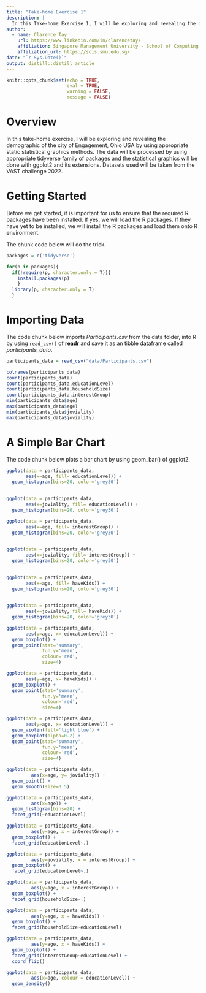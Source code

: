 ```yaml
---
title: "Take-home Exercise 1"
description: |
  In this Take-home Exercise 1, I will be exploring and revealing the demographic of the city of Engagement, Ohio USA by using appropriate static statistical graphics methods. 
author:
  - name: Clarence Tay 
    url: https://www.linkedin.com/in/clarencetay/
    affiliation: Singapore Management University - School of Computing and Information Systems
    affiliation_url: https://scis.smu.edu.sg/
date: "`r Sys.Date()`"
output: distill::distill_article
---
```


```r
knitr::opts_chunk$set(echo = TRUE, 
                      eval = TRUE, 
                      warning = FALSE, 
                      message = FALSE)
```

# Overview

In this take-home exercise, I will be exploring and revealing the demographic of the city of Engagement, Ohio USA by using appropriate static statistical graphics methods. The data will be processed by using appropriate tidyverse family of packages and the statistical graphics will be done with ggplot2 and its extensions. Datasets used will be taken from the VAST challenge 2022.

# Getting Started

Before we get started, it is important for us to ensure that the required R packages have been installed. If yes, we will load the R packages. If they have yet to be installed, we will install the R packages and load them onto R environment.

The chunk code below will do the trick.

```r
packages = c('tidyverse')

for(p in packages){
  if(!require(p, character.only = T)){
    install.packages(p)
    }
  library(p, character.only = T)
  }
```


# Importing Data

The code chunk below imports *Participants.csv* from the data folder, into R by using [`read_csv()`](https://readr.tidyverse.org/reference/read_delim.html) of [**readr**](https://readr.tidyverse.org/) and save it as an tibble dataframe called *participants_data*.

```r
participants_data = read_csv("data/Participants.csv")
```

```r
colnames(participants_data)
count(participants_data)
count(participants_data,educationLevel)
count(participants_data,householdSize)
count(participants_data,interestGroup)
min(participants_data$age)
max(participants_data$age)
min(participants_data$joviality)
max(participants_data$joviality)
```

# A Simple Bar Chart

The code chunk below plots a bar chart by using geom_bar() of ggplot2.

```r
ggplot(data = participants_data,
       aes(x=age, fill= educationLevel)) +
  geom_histogram(bins=20, color='grey30')
  
```

```r
ggplot(data = participants_data,
       aes(x=joviality, fill= educationLevel)) +
  geom_histogram(bins=20, color='grey30')
```

```r
ggplot(data = participants_data,
       aes(x=age, fill= interestGroup)) +
  geom_histogram(bins=20, color='grey30')
  
```

```r
ggplot(data = participants_data,
       aes(x=joviality, fill= interestGroup)) +
  geom_histogram(bins=20, color='grey30')
  
```


```r
ggplot(data = participants_data,
       aes(x=age, fill= haveKids)) +
  geom_histogram(bins=20, color='grey30')
  
```

```r
ggplot(data = participants_data,
       aes(x=joviality, fill= haveKids)) +
  geom_histogram(bins=20, color='grey30')
```

```r
ggplot(data = participants_data,
       aes(y=age, x= educationLevel)) +
  geom_boxplot() +
  geom_point(stat='summary',
             fun.y='mean',
             colour='red',
             size=4)
```

```r
ggplot(data = participants_data,
       aes(y=age, x= haveKids)) +
  geom_boxplot() +
  geom_point(stat='summary',
             fun.y='mean',
             colour='red',
             size=4)
```



```r
ggplot(data = participants_data,
       aes(y=age, x= educationLevel)) +
  geom_violin(fill='light blue') +
  geom_boxplot(alpha=0.2) +
  geom_point(stat='summary',
             fun.y='mean',
             colour='red',
             size=4)
```

```r
ggplot(data = participants_data,
         aes(x=age, y= joviality)) +
  geom_point() +
  geom_smooth(size=0.5)
```

```r
ggplot(data = participants_data,
         aes(x=age)) +
  geom_histogram(bins=20) +
  facet_grid(~educationLevel)
```

```r
ggplot(data = participants_data,
         aes(y=age, x = interestGroup)) +
  geom_boxplot() +
  facet_grid(educationLevel~.)
```

```r
ggplot(data = participants_data,
         aes(y=joviality, x = interestGroup)) +
  geom_boxplot() +
  facet_grid(educationLevel~.)
```

```r
ggplot(data = participants_data,
         aes(y=age, x = interestGroup)) +
  geom_boxplot() +
  facet_grid(householdSize~.)
```

```r
ggplot(data = participants_data,
         aes(y=age, x = haveKids)) +
  geom_boxplot() +
  facet_grid(householdSize~educationLevel)
```

```r
ggplot(data = participants_data,
         aes(y=age, x = haveKids)) +
  geom_boxplot() +
  facet_grid(interestGroup~educationLevel) +
  coord_flip()
```




```r
ggplot(data = participants_data,
         aes(x=age, colour = educationLevel)) +
  geom_density()
```





